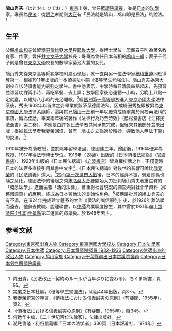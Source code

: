{{Infobox Officeholder
| original_name =
| image = Hatoyama Hideo.jpg
| caption = 
| country = [[日本|日本]]
| order = 
| term_start = 
| term_end = 
| office = 
| monarch = 
| vice_occupation = 
| vice_president = 
| predecessor = 
| successor = 
| constituency = 
| birth_date = 1884年2月4日
| birth_place = {{EOJ}}[[東京市|東京市]]
| death_date = {{death date and age|1946|1|29|1884|2|4}}
| death_place =
| religion = 
| profession = [[律師|律師]]、[[法學|法學]][[博士|博士]]
| spouse = 
| party = 
}}
{{Japanese|japanese=鳩山 秀夫|kana=はとやま ひでお|romaji=Hatoyama Hideo}}

'''鳩山秀夫'''（はとやま ひでお；{{bd|1884年|2月4日|1946年|1月29日|Hatoyama Hideo}}）[[東京|東京]]出身，曾任[[日本眾議院|眾議院議員]]，並是[[日本|日本]]的[[法學|法學]]家。專長為[[民法|民法]]：從[[明治|明治]]末期到[[大正|大正]]有「民法就是鳩山，鳩山即是民法」的說法。<ref>内田貴，《民法改正－契約のルールが百年ぶりに変わる》，ちくま新書，頁95。</ref>

== 生平 ==
父親[[鳩山和夫|鳩山和夫]]曾留學[[哥倫比亞大學|哥倫比亞大學]]與[[耶魯大學|耶魯大學]]，得博士學位；母親春子則為著名教育家、作家，曾任[[共立女子大學|共立女子大學]]校長；哥哥為曾任日本首相的[[鳩山一郎|鳩山一郎]]；妻子千代子則是曾任[[東京大學|東京大學]]校長的數學家菊池大麓的女兒。

鳩山秀夫從東京高等師範学校附屬[[小學|小學]]起，就一直與另一位法學家[[穗積重遠|穗積重遠]]同班爭奪第一。根據1911年出版的一本讀書法小冊《優等學生勉強法》，鳩山秀夫為東大創校自該時讀書能力最強之學生。書中他表示，中學時每日清晨四點起床，先預習並溫習功課兩小時，再吃早餐、去上課；放學回家後必運動一小時，另晚上八點一定就寢，以維持八小時的充足睡眠。<ref>実業之日本社編，《優等學生勉強法》，明治44年出版，頁3-5。</ref>經[[舊制第一高等學校|舊制第一高等學校]]進入[[東京帝國大學|東京帝國大學]]法律系後，秀夫1908年以首席之姿畢業於該系系德國法科，因成績優秀旋即被昇為[[東京帝國大學|東京帝國大學]]法律系講師，這與其兄[[鳩山一郎|鳩山一郎]]前一年以優秀成績畢業於同校英法科的事蹟，傳為佳話。畢業兩年後的著作《法律行為乃至時效》（巖松堂書店《注釋民法全書》第二卷），本應是由許多民法學者共同承擔完成，但後來其他部分並未出版；根據民法學者[[我妻榮|我妻榮]]回憶，曾有「鳩山之立論過於精妙，導致他人無法下筆」的說法。<ref>[[我妻榮|我妻榮]]撰寫的序言，《債権法における信義誠実の原則》（有斐閣、1955年），頁2。</ref>

1910年被升為助教授，並於隔年留學法國、德國達三年。歸國後，1916年便昇為教授，1917年得法學博士學位。1916年（28歲）出版的《日本債權法總論》（[[岩波書店|岩波書店]]）、1923年出版的《日本民法總論》（[[岩波書店|岩波書店]]）皆為權扛鼎之作：不僅當時日本的法官多直接引用其書中文字<ref>《債権法における信義誠実の原則》（有斐閣、1955年），頁345。</ref>，《日本民法總論》對後世的影響可說比[[我妻榮|我妻榮]]的《民法講義》還大。<ref>何勤华主编，《二十世纪百位法律家》，法律出版社。</ref>然而[[第一次世界大戰|第一次世界大戰]]後，日本的經濟不振，勞雇關係也隨之惡化。德國法學的後起之秀[[末弘嚴太郎|末弘嚴太郎]]便開始大力批判鳩山秀夫著重註釋的「概念法學」，進而主張「活的法律」，著重對社會現況的調查與對社會學資料（如舊慣調查）的應用，終成為日本勞動法的創始性角色。<ref>潮見俊隆・利谷信義編『日本の法学者』336頁（日本評論社、1974年）</ref>被嚴厲批評的鳩山秀夫心有不滿，在1924年完成建立體系的大作《債法的誠信原則》後，於1926年離法學而遠去。他辭去教職、脫離學會，以[[律師|律師]]為業聊度餘生，其中曾於1931年選上[[眾議院_(日本)|眾議院 (日本)]][[千葉縣|千葉縣]]第二選區的眾議員。於1946年去世。

== 参考文献 ==
<div class="references-small">
<references></references>
</div>

{{Authority control}}
{{DEFAULTSORT:Hatoyama Hideo}}
[[Category:東京都出身人物|Category:東京都出身人物]]
[[Category:東京帝國大學校友|Category:東京帝國大學校友]]
[[Category:日本法學家|Category:日本法學家]]
[[Category:日本律師|Category:日本律師]]
[[Category:日本眾議院議員_1932–1936|Category:日本眾議院議員 1932–1936]]
[[Category:律師出身的政治人物|Category:律師出身的政治人物]]
[[Category:鸠山家族|Category:鸠山家族]]
[[Category:千葉縣選出日本眾議院議員|Category:千葉縣選出日本眾議院議員]]
[[Category:日本男性眾議院議員|Category:日本男性眾議院議員]]